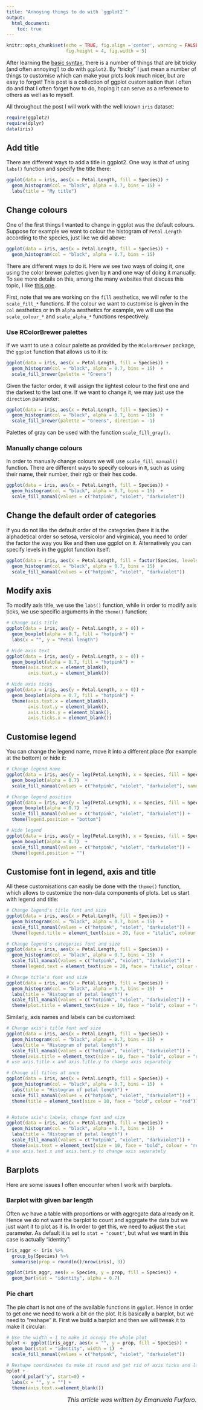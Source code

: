 ```yaml
---
title: "Annoying things to do with `ggplot2`"
output:
  html_document:
    toc: true
---
```


```r
knitr::opts_chunk$set(echo = TRUE, fig.align ='center', warning = FALSE, message = FALSE,
                      fig.height = 4, fig.width = 5)
```

After learning the [basic syntax](ggplot.html), there is a number of things that are bit tricky (and often annoying!) to do with `ggplot2`. By "tricky" I just mean a number of things to customise which can make your plots look much nicer, but are easy to forget! This post is a collection of ggplot customisation that I often do and that I often forget how to do, hoping it can serve as a reference to others as well as to myself.

All throughout the post I will work with the well known `iris` dataset:

```r
require(ggplot2)
require(dplyr)
data(iris)
```


## Add title

There are different ways to add a title in ggplot2. One way is that of using `labs()` function and specify the title there:

```r
ggplot(data = iris, aes(x = Petal.Length, fill = Species)) +
  geom_histogram(col = "black", alpha = 0.7, bins = 15) +
  labs(title = "My title")
```


## Change colours

One of the first things I wanted to change in ggplot was the default colours. Suppose for example we want to colour the histogram of `Petal.Length` according to the species, just like we did above:

```r
ggplot(data = iris, aes(x = Petal.Length, fill = Species)) +
  geom_histogram(col = "black", alpha = 0.7, bins = 15) 
```

There are different ways to do it. Here we see two ways of doing it, one using the color brewer palettes given by `R` and one way of doing it manually. To see more details on this, among the many websites that discuss this topic, I like [this one](http://www.sthda.com/english/wiki/ggplot2-colors-how-to-change-colors-automatically-and-manually).

First, note that we are working on the `fill` aesthetics, we will refer to the `scale_fill_*` functions. If the colour we want to customise is given in the `col` aesthetics or in th `alpha` aesthetics for example, we will use the `scale_colour_*` and `scale_alpha_*` functions respectively.

### Use RColorBrewer palettes

If we want to use a colour palette as provided by the `RColorBrewer` package, the `ggplot` function that allows us to it is:

```r
ggplot(data = iris, aes(x = Petal.Length, fill = Species)) +
  geom_histogram(col = "black", alpha = 0.7, bins = 15)  +
  scale_fill_brewer(palette = "Greens")
```

Given the factor order, it will assign the lightest colour to the first one and the darkest to the last one. If we want to change it, we may just use the `direction` parameter:

```r
ggplot(data = iris, aes(x = Petal.Length, fill = Species)) +
  geom_histogram(col = "black", alpha = 0.7, bins = 15)  +
  scale_fill_brewer(palette = "Greens", direction = -1)
```

Palettes of gray can be used with the function `scale_fill_gray()`.

### Manually change colours

In order to manually change colours we will use `scale_fill_manual()` function. There are different ways to specify colours in `R`, such as using their name, their number, their rgb or their hex code.


```r
ggplot(data = iris, aes(x = Petal.Length, fill = Species)) +
  geom_histogram(col = "black", alpha = 0.7, bins = 15)  +
  scale_fill_manual(values = c("hotpink", "violet", "darkviolet"))
```


## Change the default order of categories

If you do not like the default order of the categories (here it is the alphadetical order so setosa, versicolor and virginica), you need to order the factor the way you like and then use ggplot on it. Alternatively you can specify levels in the ggplot function itself:

```r
ggplot(data = iris, aes(x = Petal.Length, fill = factor(Species, levels = c("virginica", "versicolor", "setosa")))) +
  geom_histogram(col = "black", alpha = 0.7, bins = 15)  +
  scale_fill_manual(values = c("hotpink", "violet", "darkviolet"))
```


## Modify axis

To modify axis title, we use the `labs()` function, while in order to modify axis ticks, we use specific arguments in the `theme()` function:

```r
# Change axis title
ggplot(data = iris, aes(y = Petal.Length, x = 0)) +
  geom_boxplot(alpha = 0.7, fill = "hotpink") +
  labs(x = "", y = "Petal length")

# Hide axis text
ggplot(data = iris, aes(y = Petal.Length, x = 0)) +
  geom_boxplot(alpha = 0.7, fill = "hotpink") +
  theme(axis.text.x = element_blank(),
        axis.text.y = element_blank())

# Hide axis ticks
ggplot(data = iris, aes(y = Petal.Length, x = 0)) +
  geom_boxplot(alpha = 0.7, fill = "hotpink") +
  theme(axis.text.x = element_blank(),
        axis.text.y = element_blank(),
        axis.ticks.y = element_blank(),
        axis.ticks.x = element_blank())
```


## Customise legend

You can change the legend name, move it into a different place (for example at the bottom) or hide it:

```r
# Change legend name
ggplot(data = iris, aes(y = log(Petal.Length), x = Species, fill = Species)) +
  geom_boxplot(alpha = 0.7)  +
  scale_fill_manual(values = c("hotpink", "violet", "darkviolet"), name = "") 

# Change legend position
ggplot(data = iris, aes(y = log(Petal.Length), x = Species, fill = Species)) +
  geom_boxplot(alpha = 0.7)  +
  scale_fill_manual(values = c("hotpink", "violet", "darkviolet")) +
  theme(legend.position = "bottom")

# Hide legend
ggplot(data = iris, aes(y = log(Petal.Length), x = Species, fill = Species)) +
  geom_boxplot(alpha = 0.7)  +
  scale_fill_manual(values = c("hotpink", "violet", "darkviolet")) +
  theme(legend.position = "")
```


## Customise font in legend, axis and title

All these customisations can easily be done with the `theme()` function, which allows to customize the non-data components of plots. Let us start with legend and title:

```r

# Change legend's title font and size
ggplot(data = iris, aes(x = Petal.Length, fill = Species)) +
  geom_histogram(col = "black", alpha = 0.7, bins = 15)  +
  scale_fill_manual(values = c("hotpink", "violet", "darkviolet")) +
  theme(legend.title = element_text(size = 20, face = "italic", colour = "red"))

# Change legend's categories font and size
ggplot(data = iris, aes(x = Petal.Length, fill = Species)) +
  geom_histogram(col = "black", alpha = 0.7, bins = 15)  +
  scale_fill_manual(values = c("hotpink", "violet", "darkviolet")) +
  theme(legend.text = element_text(size = 20, face = "italic", colour = "red"))

# Change title's font and size
ggplot(data = iris, aes(x = Petal.Length, fill = Species)) +
  geom_histogram(col = "black", alpha = 0.7, bins = 15)  +
  labs(title = "Histogram of petal length") + 
  scale_fill_manual(values = c("hotpink", "violet", "darkviolet")) +
  theme(plot.title = element_text(size = 10, face = "bold", colour = "red"))

```

Similarly, axis names and labels can be customised:


```r

# Change axis's title font and size
ggplot(data = iris, aes(x = Petal.Length, fill = Species)) +
  geom_histogram(col = "black", alpha = 0.7, bins = 15)  +
  labs(title = "Histogram of petal length") + 
  scale_fill_manual(values = c("hotpink", "violet", "darkviolet")) +
  theme(axis.title = element_text(size = 10, face = "bold", colour = "red")) 
# use axis.title.x and axis.title.y to change axis separately

# Change all titles at once
ggplot(data = iris, aes(x = Petal.Length, fill = Species)) +
  geom_histogram(col = "black", alpha = 0.7, bins = 15)  +
  labs(title = "Histogram of petal length") + 
  scale_fill_manual(values = c("hotpink", "violet", "darkviolet")) +
  theme(title = element_text(size = 10, face = "bold", colour = "red"))


# Rotate axis's labels, change font and size
ggplot(data = iris, aes(x = Petal.Length, fill = Species)) +
  geom_histogram(col = "black", alpha = 0.7, bins = 15)  +
  labs(title = "Histogram of petal length") + 
  scale_fill_manual(values = c("hotpink", "violet", "darkviolet")) +
  theme(axis.text = element_text(size = 10, face = "bold", colour = "red", angle = 45))
# use axis.text.x and axis.text.y to change axis separately
```


## Barplots

Here are some issues I often encounter when I work with barplots.

### Barplot with given bar length

Often we have a table with proportions or with aggregate data already on it. Hence we do not want the barplot to count and aggrgate the data but we just want it to plot as it is. In order to get this, we need to adjust the `stat` parameter. As default it is set to `stat = "count"`, but what we want in this case is actually "identity":

```r
iris_aggr <- iris %>%
  group_by(Species) %>%
  summarise(prop = round(n()/nrow(iris), 3))

ggplot(iris_aggr, aes(x = Species, y = prop, fill = Species)) +
  geom_bar(stat = "identity", alpha = 0.7)
```



### Pie chart

The pie chart is not one of the available functions in `ggplot`. Hence in order to get one we need to work a bit on the plot. It is basically a barplot, but we need to "reshape" it. First we build a barplot and then we will tweak it to make it circular:

```r
# Use the width = 1 to make it occupy the whole plot
bplot <- ggplot(iris_aggr, aes(x = "", y = prop, fill = Species)) +
  geom_bar(stat = "identity", width = 1)  +
  scale_fill_manual(values = c("hotpink", "violet", "darkviolet")) 

# Reshape coordinates to make it round and get rid of axis ticks and labels
bplot +  
  coord_polar("y", start=0) +
  labs(x = "", y = "") +
  theme(axis.text.x=element_blank())
```




<P ALIGN=RIGHT> <font size="3"> _This article was written by Emanuela Furfaro._</font> </P>